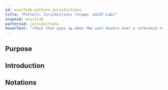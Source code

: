 ```yaml
---
id: essifLab-pattern-jurisdictions
title: "Pattern: Jurisdictions (Scope: eSSIF-Lab)"
scopeid: essifLab
patternid: jurisdictions
hoverText: "<Text that pops up when the user hovers over a reference to this pattern>"
---
```

<!-- A pattern captures/describes a set of concepts, relations between them, and rules or constraints that (instances) thereof comply with. As such, it is a concise and possibly formal description of a coherent set of ideas, a mental model if you will, that can be used to facilitate one's thinking about/with these concepts.
Please fill in the placeholders in this file as follows:
- `<existing-scopeID>`: machine readable text that identifies the scope in which this pattern is defined;
- `<Existing Scope>`: human readable text that identifies the scope in which this pattern is defined;
- `<NewPatternID>`: machine readable text that identifies this pattern within <existing-scopeID>;
- `<New Pattern>`: human readable text that identifies this pattern within <Existing Scope>;
-->

## Purpose
<!-- Concisely describe what can you do with the pattern that is (at least) harder if you didn't have it. -->

## Introduction
<!-- Gently introduce the pattern, by referring to real-world situations and using colloquial terms, so that when someone has read the text, (s)he knows what it is about, and is ready to delve into the specifics of the pattern. -->

## Notations
<!-- This (optional) section specifies the notations that are used, or refers to such a specification. -->

## <!-- any number of other sections, as is fit for describing the pattern -->
<!-- text as appropriate for such a section -->

<!--
---
## Footnotes

[//]: # This (optional) section contains any footnotes that may have been specified in the text above.

[^1]: the text for footnote [^1] goes here.

-->